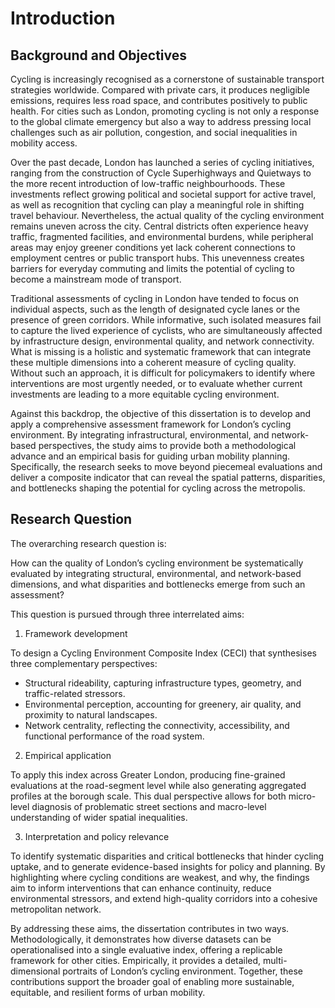 # Introduction

```{=latex}
\pagenumbering{arabic} 
```

## Background and Objectives

Cycling is increasingly recognised as a cornerstone of sustainable transport strategies worldwide. Compared with private cars, it produces negligible emissions, requires less road space, and contributes positively to public health. For cities such as London, promoting cycling is not only a response to the global climate emergency but also a way to address pressing local challenges such as air pollution, congestion, and social inequalities in mobility access.

Over the past decade, London has launched a series of cycling initiatives, ranging from the construction of Cycle Superhighways and Quietways to the more recent introduction of low-traffic neighbourhoods. These investments reflect growing political and societal support for active travel, as well as recognition that cycling can play a meaningful role in shifting travel behaviour. Nevertheless, the actual quality of the cycling environment remains uneven across the city. Central districts often experience heavy traffic, fragmented facilities, and environmental burdens, while peripheral areas may enjoy greener conditions yet lack coherent connections to employment centres or public transport hubs. This unevenness creates barriers for everyday commuting and limits the potential of cycling to become a mainstream mode of transport.

Traditional assessments of cycling in London have tended to focus on individual aspects, such as the length of designated cycle lanes or the presence of green corridors. While informative, such isolated measures fail to capture the lived experience of cyclists, who are simultaneously affected by infrastructure design, environmental quality, and network connectivity. What is missing is a holistic and systematic framework that can integrate these multiple dimensions into a coherent measure of cycling quality. Without such an approach, it is difficult for policymakers to identify where interventions are most urgently needed, or to evaluate whether current investments are leading to a more equitable cycling environment.

Against this backdrop, the objective of this dissertation is to develop and apply a comprehensive assessment framework for London’s cycling environment. By integrating infrastructural, environmental, and network-based perspectives, the study aims to provide both a methodological advance and an empirical basis for guiding urban mobility planning. Specifically, the research seeks to move beyond piecemeal evaluations and deliver a composite indicator that can reveal the spatial patterns, disparities, and bottlenecks shaping the potential for cycling across the metropolis.

## Research Question

The overarching research question is:

How can the quality of London’s cycling environment be systematically evaluated by integrating structural, environmental, and network-based dimensions, and what disparities and bottlenecks emerge from such an assessment?

This question is pursued through three interrelated aims:

1. Framework development 

To design a Cycling Environment Composite Index (CECI) that synthesises three complementary perspectives:  

* Structural rideability, capturing infrastructure types, geometry, and traffic-related stressors.  
* Environmental perception, accounting for greenery, air quality, and proximity to natural landscapes.  
* Network centrality, reflecting the connectivity, accessibility, and functional performance of the road system.  

2. Empirical application

To apply this index across Greater London, producing fine-grained evaluations at the road-segment level while also generating aggregated profiles at the borough scale. This dual perspective allows for both micro-level diagnosis of problematic street sections and macro-level understanding of wider spatial inequalities.

3. Interpretation and policy relevance

To identify systematic disparities and critical bottlenecks that hinder cycling uptake, and to generate evidence-based insights for policy and planning. By highlighting where cycling conditions are weakest, and why, the findings aim to inform interventions that can enhance continuity, reduce environmental stressors, and extend high-quality corridors into a cohesive metropolitan network.

By addressing these aims, the dissertation contributes in two ways. Methodologically, it demonstrates how diverse datasets can be operationalised into a single evaluative index, offering a replicable framework for other cities. Empirically, it provides a detailed, multi-dimensional portraits of London’s cycling environment. Together, these contributions support the broader goal of enabling more sustainable, equitable, and resilient forms of urban mobility.
